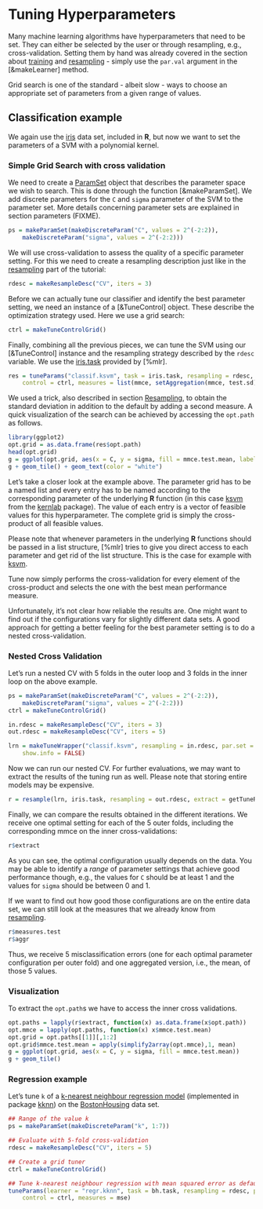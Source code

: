 # Tuning Hyperparameters

Many machine learning algorithms have hyperparameters that need to be set.
They can either be selected by the user or through resampling,
e.g., cross-validation. Setting them by hand was already covered in the
section about [training](train.md) and [resampling](resample.md) - simply use the
`par.val` argument in the [&makeLearner] method.

Grid search is one of the standard - albeit slow - ways to choose an
appropriate set of parameters from a given range of values.


## Classification example

We again use the [iris](&datasets::iris) data set, included in **R**, but now we want to
set the parameters of a SVM with a polynomial kernel.


### Simple Grid Search with cross validation

We need to create a [ParamSet](&makeParamSet) object that describes
the parameter space we wish to search. This is done through the function
[&makeParamSet]. We add discrete parameters for the `C` and `sigma` parameter
of the SVM to the parameter set. More details concerning parameter sets are
explained in section parameters (FIXME).

```r
ps = makeParamSet(makeDiscreteParam("C", values = 2^(-2:2)),
    makeDiscreteParam("sigma", values = 2^(-2:2)))
```

We will use cross-validation to assess the quality of a specific parameter
setting. For this we need to create a resampling description just
like in the [resampling](resample.md) part of the tutorial:

```r
rdesc = makeResampleDesc("CV", iters = 3)
```

Before we can actually tune our classifier and identify the best parameter
setting, we need an instance of a [&TuneControl] object. These describe the
optimization strategy used. Here we use a grid search:

```r
ctrl = makeTuneControlGrid()
```

Finally, combining all the previous pieces, we can tune the SVM
using our [&TuneControl] instance and the resampling strategy
described by the `rdesc` variable.
We use the [iris.task](&mlr.iris) provided by [%mlr].

```r
res = tuneParams("classif.ksvm", task = iris.task, resampling = rdesc, par.set = ps, 
    control = ctrl, measures = list(mmce, setAggregation(mmce, test.sd)))
```

We used a trick, also described in section [Resampling](&resample.md), to
obtain the standard deviation in addition to the default by adding a second
measure. A quick visualization of the search can be achieved by accessing
the ``opt.path`` as follows.

```r
library(ggplot2)
opt.grid = as.data.frame(res$opt.path)
head(opt.grid)
g = ggplot(opt.grid, aes(x = C, y = sigma, fill = mmce.test.mean, label = round(mmce.test.sd,3)))
g + geom_tile() + geom_text(color = "white")
```

Let's take a closer look at the example above. The parameter grid has to be a
named list and every entry has to be named according to the corresponding
parameter of the underlying **R** function (in this case [ksvm](&kernlab::ksvm) from 
the [kernlab](http://www.rdocumentation.org/packages/kernlab) package).
The value of each entry is a vector of feasible values for this hyperparameter. 
The complete grid is simply the cross-product of all feasible values.

Please note that whenever parameters in the underlying **R** functions should be
passed in a list structure, [%mlr] tries to give you direct access to
each parameter and get rid of the list structure. This is the case for example
with [ksvm](&kernlab::ksvm).

Tune now simply performs the cross-validation for every element of the
cross-product and selects the one with the best mean performance
measure.

Unfortunately, it's not clear how reliable the results are. One might
want to find out if the configurations vary for slightly different data sets.
A good approach for getting a better feeling for the best parameter setting
is to do a nested cross-validation.


### Nested Cross Validation

Let's run a nested CV with 5 folds in the outer loop and 3 folds in the
inner loop on the above example.

```r
ps = makeParamSet(makeDiscreteParam("C", values = 2^(-2:2)),
    makeDiscreteParam("sigma", values = 2^(-2:2)))
ctrl = makeTuneControlGrid()

in.rdesc = makeResampleDesc("CV", iters = 3)
out.rdesc = makeResampleDesc("CV", iters = 5)

lrn = makeTuneWrapper("classif.ksvm", resampling = in.rdesc, par.set = ps, control = ctrl, 
    show.info = FALSE)
```

Now we can run our nested CV. For further evaluations, we may
want to extract the results of the tuning run as well. Please note that storing
entire models may be expensive.

```r
r = resample(lrn, iris.task, resampling = out.rdesc, extract = getTuneResult, show.info = FALSE)
```

Finally, we can compare the results obtained in the different iterations. We
receive one optimal setting for each of the 5 outer folds, including the
corresponding mmce on the inner cross-validations:

```r
r$extract
```

As you can see, the optimal configuration usually depends on the data. You may
be able to identify a *range* of parameter settings that achieve good
performance though, e.g., the values for `C` should be at least 1 and the values
for `sigma` should be between 0 and 1.

If we want to find out how good those configurations are on the entire data
set, we can still look at the measures that we already know from
[resampling](resample.md).

```r
r$measures.test
r$aggr
```

Thus, we receive 5 misclassification errors (one for each optimal parameter
configuration per outer fold) and one aggregated version, i.e., the mean,
of those 5 values.


### Visualization

To extract the `opt.path`s we have to access the inner cross validations.

```r
opt.paths = lapply(r$extract, function(x) as.data.frame(x$opt.path))
opt.mmce = lapply(opt.paths, function(x) x$mmce.test.mean)
opt.grid = opt.paths[[1]][,1:2]
opt.grid$mmce.test.mean = apply(simplify2array(opt.mmce),1, mean)
g = ggplot(opt.grid, aes(x = C, y = sigma, fill = mmce.test.mean))
g + geom_tile()
```


### Regression example

Let's tune `k` of a [k-nearest neighbour regression model](&kknn::kknn) (implemented
in package [kknn](http://www.rdocumentation.org/packages/kknn)) on the 
[BostonHousing](&mlbench::BostonHousing) data set.

```r
## Range of the value k
ps = makeParamSet(makeDiscreteParam("k", 1:7))

## Evaluate with 5-fold cross-validation
rdesc = makeResampleDesc("CV", iters = 5)

## Create a grid tuner
ctrl = makeTuneControlGrid()

## Tune k-nearest neighbour regression with mean squared error as default measure
tuneParams(learner = "regr.kknn", task = bh.task, resampling = rdesc, par.set = ps, 
    control = ctrl, measures = mse)
```

